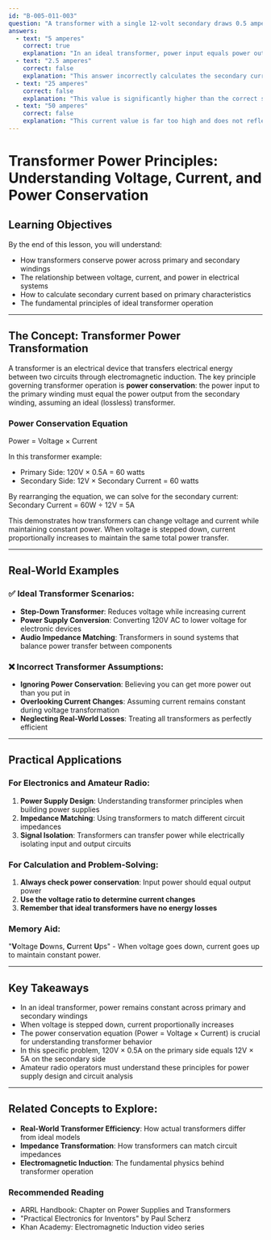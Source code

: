 ```yaml
---
id: "B-005-011-003"
question: "A transformer with a single 12-volt secondary draws 0.5 amperes through its 120-volt primary. Assuming no losses, what current is drawn from the secondary?"
answers:
  - text: "5 amperes"
    correct: true
    explanation: "In an ideal transformer, power input equals power output. The primary side draws 0.5A at 120V, which means the input power is 120V × 0.5A = 60 watts. On the secondary side, at 12V, this same 60 watts will require a current of 60W ÷ 12V = 5A. This demonstrates the fundamental principle of transformer power conservation: when voltage is stepped down, current proportionally increases to maintain the same total power."
  - text: "2.5 amperes"
    correct: false
    explanation: "This answer incorrectly calculates the secondary current by halving the primary current. In an ideal transformer, power remains constant, so the current changes inversely proportional to the voltage transformation ratio. The actual secondary current will be higher, not lower, to maintain the same total power."
  - text: "25 amperes"
    correct: false
    explanation: "This value is significantly higher than the correct secondary current. While transformers do increase current when stepping down voltage, this value would represent an unrealistic and incorrect power transformation."
  - text: "50 amperes"
    correct: false
    explanation: "This current value is far too high and does not reflect the actual power transformation in the transformer. The secondary current is determined by the voltage ratio and the need to maintain constant power across the transformer."
---
```


# Transformer Power Principles: Understanding Voltage, Current, and Power Conservation

## Learning Objectives
By the end of this lesson, you will understand:
- How transformers conserve power across primary and secondary windings
- The relationship between voltage, current, and power in electrical systems
- How to calculate secondary current based on primary characteristics
- The fundamental principles of ideal transformer operation

---

## The Concept: Transformer Power Transformation

A transformer is an electrical device that transfers electrical energy between two circuits through electromagnetic induction. The key principle governing transformer operation is **power conservation**: the power input to the primary winding must equal the power output from the secondary winding, assuming an ideal (lossless) transformer.

### Power Conservation Equation
Power = Voltage × Current

In this transformer example:
- Primary Side: 120V × 0.5A = 60 watts
- Secondary Side: 12V × Secondary Current = 60 watts

By rearranging the equation, we can solve for the secondary current: 
Secondary Current = 60W ÷ 12V = 5A

This demonstrates how transformers can change voltage and current while maintaining constant power. When voltage is stepped down, current proportionally increases to maintain the same total power transfer.

---

## Real-World Examples

### ✅ Ideal Transformer Scenarios:
- **Step-Down Transformer**: Reduces voltage while increasing current
- **Power Supply Conversion**: Converting 120V AC to lower voltage for electronic devices
- **Audio Impedance Matching**: Transformers in sound systems that balance power transfer between components

### ❌ Incorrect Transformer Assumptions:
- **Ignoring Power Conservation**: Believing you can get more power out than you put in
- **Overlooking Current Changes**: Assuming current remains constant during voltage transformation
- **Neglecting Real-World Losses**: Treating all transformers as perfectly efficient

---

## Practical Applications

### For Electronics and Amateur Radio:
1. **Power Supply Design**: Understanding transformer principles when building power supplies
2. **Impedance Matching**: Using transformers to match different circuit impedances
3. **Signal Isolation**: Transformers can transfer power while electrically isolating input and output circuits

### For Calculation and Problem-Solving:
1. **Always check power conservation**: Input power should equal output power
2. **Use the voltage ratio to determine current changes**
3. **Remember that ideal transformers have no energy losses**

### Memory Aid:
"**V**oltage **D**owns, **C**urrent **U**ps" - When voltage goes down, current goes up to maintain constant power.

---

## Key Takeaways

- In an ideal transformer, power remains constant across primary and secondary windings
- When voltage is stepped down, current proportionally increases
- The power conservation equation (Power = Voltage × Current) is crucial for understanding transformer behavior
- In this specific problem, 120V × 0.5A on the primary side equals 12V × 5A on the secondary side
- Amateur radio operators must understand these principles for power supply design and circuit analysis

---

## Related Concepts to Explore:
- **Real-World Transformer Efficiency**: How actual transformers differ from ideal models
- **Impedance Transformation**: How transformers can match circuit impedances
- **Electromagnetic Induction**: The fundamental physics behind transformer operation

### Recommended Reading
- ARRL Handbook: Chapter on Power Supplies and Transformers
- "Practical Electronics for Inventors" by Paul Scherz
- Khan Academy: Electromagnetic Induction video series
